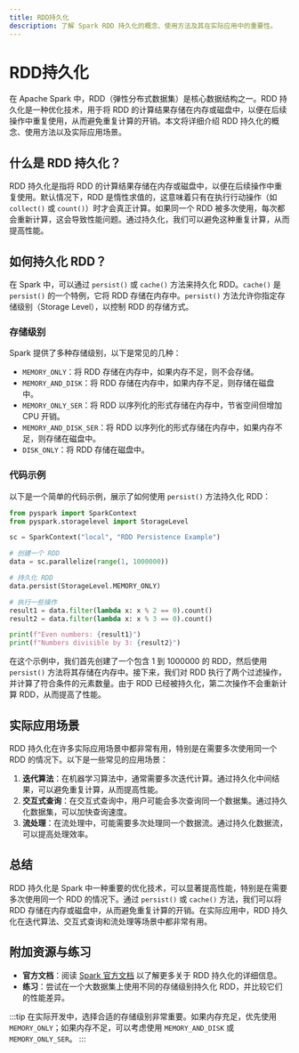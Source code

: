 ```yaml
---
title: RDD持久化
description: 了解 Spark RDD 持久化的概念、使用方法及其在实际应用中的重要性。
---
```


# RDD持久化

在 Apache Spark 中，RDD（弹性分布式数据集）是核心数据结构之一。RDD 持久化是一种优化技术，用于将 RDD 的计算结果存储在内存或磁盘中，以便在后续操作中重复使用，从而避免重复计算的开销。本文将详细介绍 RDD 持久化的概念、使用方法以及实际应用场景。

## 什么是 RDD 持久化？

RDD 持久化是指将 RDD 的计算结果存储在内存或磁盘中，以便在后续操作中重复使用。默认情况下，RDD 是惰性求值的，这意味着只有在执行行动操作（如 `collect()` 或 `count()`）时才会真正计算。如果同一个 RDD 被多次使用，每次都会重新计算，这会导致性能问题。通过持久化，我们可以避免这种重复计算，从而提高性能。

## 如何持久化 RDD？

在 Spark 中，可以通过 `persist()` 或 `cache()` 方法来持久化 RDD。`cache()` 是 `persist()` 的一个特例，它将 RDD 存储在内存中。`persist()` 方法允许你指定存储级别（Storage Level），以控制 RDD 的存储方式。

### 存储级别

Spark 提供了多种存储级别，以下是常见的几种：

- `MEMORY_ONLY`：将 RDD 存储在内存中，如果内存不足，则不会存储。
- `MEMORY_AND_DISK`：将 RDD 存储在内存中，如果内存不足，则存储在磁盘中。
- `MEMORY_ONLY_SER`：将 RDD 以序列化的形式存储在内存中，节省空间但增加 CPU 开销。
- `MEMORY_AND_DISK_SER`：将 RDD 以序列化的形式存储在内存中，如果内存不足，则存储在磁盘中。
- `DISK_ONLY`：将 RDD 存储在磁盘中。

### 代码示例

以下是一个简单的代码示例，展示了如何使用 `persist()` 方法持久化 RDD：

```python
from pyspark import SparkContext
from pyspark.storagelevel import StorageLevel

sc = SparkContext("local", "RDD Persistence Example")

# 创建一个 RDD
data = sc.parallelize(range(1, 1000000))

# 持久化 RDD
data.persist(StorageLevel.MEMORY_ONLY)

# 执行一些操作
result1 = data.filter(lambda x: x % 2 == 0).count()
result2 = data.filter(lambda x: x % 3 == 0).count()

print(f"Even numbers: {result1}")
print(f"Numbers divisible by 3: {result2}")
```

在这个示例中，我们首先创建了一个包含 1 到 1000000 的 RDD，然后使用 `persist()` 方法将其存储在内存中。接下来，我们对 RDD 执行了两个过滤操作，并计算了符合条件的元素数量。由于 RDD 已经被持久化，第二次操作不会重新计算 RDD，从而提高了性能。

## 实际应用场景

RDD 持久化在许多实际应用场景中都非常有用，特别是在需要多次使用同一个 RDD 的情况下。以下是一些常见的应用场景：

1. **迭代算法**：在机器学习算法中，通常需要多次迭代计算。通过持久化中间结果，可以避免重复计算，从而提高性能。
2. **交互式查询**：在交互式查询中，用户可能会多次查询同一个数据集。通过持久化数据集，可以加快查询速度。
3. **流处理**：在流处理中，可能需要多次处理同一个数据流。通过持久化数据流，可以提高处理效率。

## 总结

RDD 持久化是 Spark 中一种重要的优化技术，可以显著提高性能，特别是在需要多次使用同一个 RDD 的情况下。通过 `persist()` 或 `cache()` 方法，我们可以将 RDD 存储在内存或磁盘中，从而避免重复计算的开销。在实际应用中，RDD 持久化在迭代算法、交互式查询和流处理等场景中都非常有用。

## 附加资源与练习

- **官方文档**：阅读 [Spark 官方文档](https://spark.apache.org/docs/latest/rdd-programming-guide.html#rdd-persistence) 以了解更多关于 RDD 持久化的详细信息。
- **练习**：尝试在一个大数据集上使用不同的存储级别持久化 RDD，并比较它们的性能差异。

:::tip
在实际开发中，选择合适的存储级别非常重要。如果内存充足，优先使用 `MEMORY_ONLY`；如果内存不足，可以考虑使用 `MEMORY_AND_DISK` 或 `MEMORY_ONLY_SER`。
:::